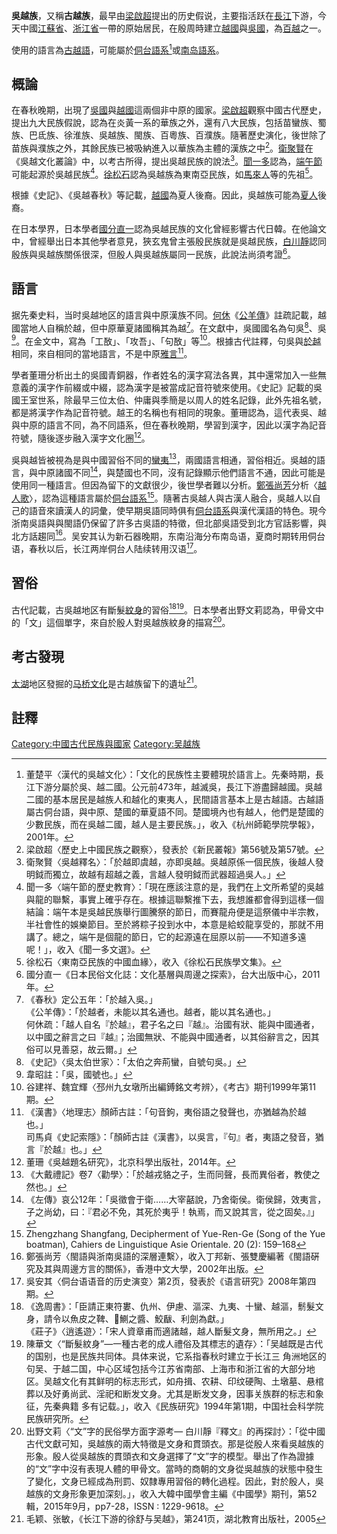 '''吳越族'''，又稱'''古越族'''，最早由[[梁啟超|梁啟超]]提出的历史假说，主要指活跃在[[長江|長江]]下游，今天中國[[江蘇省|江蘇省]]、[[浙江省|浙江省]]一帶的原始居民，在殷周時建立[[越國|越國]]與[[吳國|吳國]]，為[[百越|百越]]之一。

使用的語言為[[古越語|古越語]]，可能屬於[[侗台語系|侗台語系]]<ref>董楚平〈漢代的吳越文化〉：「文化的民族性主要體現於語言上。先秦時期，長江下游分屬於吳、越二國。公元前473年，越滅吳，長江下游盡歸越國。吳越二國的基本居民是越族人和越化的東夷人，民間語言基本上是古越語。古越語屬古侗台語，與中原、楚國的華夏語不同。楚國境內也有越人，他們是楚國的少數民族，而在吳越二國，越人是主要民族。」，收入《杭州師範學院學報》， 2001年。</ref>或[[南岛語系|南岛語系]]。

==概論==
在春秋晚期，出現了[[吳國|吳國]]與[[越國|越國]]這兩個非中原的國家。[[梁啟超|梁啟超]]觀察中國古代歷史，提出九大民族假說，認為在炎黃一系的華族之外，還有八大民族，包括苗蠻族、蜀族、巴氐族、徐淮族、吳越族、閩族、百粵族、百濮族。隨著歷史演化，後世除了苗族與濮族之外，其餘民族已被吸納進入以華族為主體的漢族之中<ref>梁啟超〈歷史上中國民族之觀察〉，發表於《新民叢報》第56號及第57號。</ref>。[[衛聚賢|衛聚賢]]在《吳越文化叢論》中，以考古所得，提出吳越民族的說法<ref>衛聚賢〈吳越釋名〉：「於越即虞越，亦即吳越。吳越原係一個民族，後越人發明鉞而獨立，故越有超越之義，言越人發明鉞而武器超過吳人。」</ref>。[[聞一多|聞一多]]認為，[[端午節|端午節]]可能起源於吳越民族<ref>聞一多〈端午節的歷史教育〉：「現在應該注意的是，我們在上文所希望的吳越與龍的聯繫，事實上確乎存在。根據這聯繫推下去，我想誰都會得到這樣一個結論：端午本是吳越民族舉行圖騰祭的節日，而賽龍舟便是這祭儀中半宗教，半社會性的娛樂節目。至於將粽子投到水中，本意是給蛟龍享受的，那就不用講了。總之，端午是個龍的節日，它的起源遠在屈原以前——不知道多遠呢！」，收入《聞一多文選》。</ref>。[[徐松石|徐松石]]認為吳越族為東南亞民族，如[[馬來人|馬來人]]等的先祖<ref>徐松石〈東南亞民族的中國血緣〉，收入《徐松石民族學文集》。</ref>。

根據《史記》、《吳越春秋》等記載，[[越國|越國]]為夏人後裔。因此，吳越族可能為[[夏人_(民族)|夏人]]後裔。

在日本學界，日本學者[[國分直一|國分直一]]認為吳越民族的文化曾經影響古代日韓。在他論文中，曾經舉出日本其他學者意見，狹玄鬼曾主張殷民族就是吳越民族，[[白川靜|白川靜]]認同殷族與吳越族關係很深，但殷人與吳越族屬同一民族，此說法尚須考證<ref>國分直一《日本民俗文化誌：文化基層與周邊之探索》，台大出版中心，2011年。</ref>。

==語言==
{{main|古越語}}
据先秦史料，当时吳越地区的語言與中原漢族不同。[[何休|何休]]《[[公羊傳|公羊傳]]》註疏記載，越國當地人自稱於越，但中原華夏諸國稱其為越<ref>《春秋》定公五年：「於越入吳。」<br>《公羊傳》：「於越者，未能以其名通也。越者，能以其名通也。」<br>何休疏：「越人自名『於越』，君子名之曰『越』。治國有狀、能與中國通者，以中國之辭言之曰『越』；治國無狀、不能與中國通者，以其俗辭言之，因其俗可以見善惡，故云爾。」</ref>。在文獻中，吳國國名為句吳<ref>《史記》〈吳太伯世家〉：「太伯之奔荊蠻，自號句吳。」</ref>、吳<ref>韋昭註：「吳，國號也。」</ref>。在金文中，寫為「工敔」、「攻吾」、「句敔」等<ref>谷建祥、魏宜輝〈邳州九女墩所出編鎛銘文考辨〉，《考古》期刊1999年第11期。</ref>。根據古代註釋，句吳與[[於越_(民族)|於越]]相同，來自相同的當地語言，不是中原[[雅言|雅言]]<ref>《漢書》〈地理志〉顏師古註：「句音鉤，夷俗語之發聲也，亦猶越為於越也。」<br>司馬貞《史記索隱》：「顏師古註《漢書》，以吳言，『句』者，夷語之發音，猶言『於越』也。」</ref>。

學者董珊分析出土的吳國青銅器，作者姓名的漢字寫法各異，其中還常加入一些無意義的漢字作前綴或中綴，認為漢字是被當成記音符號來使用。《史記》記載的吳國王室世系，除最早三位太伯、仲庸與季簡是以周人的姓名記錄，此外先祖名號，都是將漢字作為記音符號。越王的名稱也有相同的現象。董珊認為，這代表吳、越與中原的語言不同，為不同語系，但在春秋晚期，學習到漢字，因此以漢字為記音符號，隨後逐步融入漢字文化圈<ref>董珊《吳越題名研究》，北京科學出版社，2014年。</ref>。

吳與越皆被視為是與中國習俗不同的[[蠻夷|蠻夷]]<ref>《大戴禮記》卷7〈勸學〉：「於越戎貉之子，生而同聲，長而異俗者，教使之然也。」</ref>，兩國語言相通，習俗相近。吳越的語言，與中原諸國不同<ref>《左傳》哀公12年：「吳徵會于衛……大宰嚭說，乃舍衛侯。衛侯歸，效夷言，子之尚幼，曰：『君必不免，其死於夷乎！執焉，而又說其言，從之固矣。』」</ref>，與楚國也不同，沒有記錄顯示他們語言不通，因此可能是使用同一種語言。但因為留下的文獻很少，後世學者難以分析。[[鄭張尚芳|鄭張尚芳]]分析〈[[越人歌|越人歌]]〉，認為這種語言屬於[[侗台語系|侗台語系]]<ref>Zhengzhang Shangfang, Decipherment of Yue-Ren-Ge (Song of the Yue boatman), Cahiers de Linguistique Asie Orientale. 20 (2): 159–168</ref>。隨著古吳越人與古漢人融合，吳越人以自己的語音來讀漢人的詞彙，使早期吳語同時俱有[[侗台語系|侗台語系]]與漢代漢語的特色。現今浙南吳語與與閩語仍保留了許多古吳語的特徵，但北部吳語受到北方官話影響，與北方話趨同<ref>鄭張尚芳〈閩語與浙南吳語的深層連繫〉，收入丁邦新、張雙慶編著《閩語硏究及其與周邊方言的關係》，香港中文大學，2002年出版。</ref>。吴安其认为新石器晚期，东南沿海分布南岛语，夏商时期转用侗台语，春秋以后，长江两岸侗台人陆续转用汉语<ref>吳安其〈侗台语语音的历史演变〉第2页，發表於《语言研究》2008年第四期。</ref>。

==習俗==
古代記載，古吳越地区有斷髮[[紋身|紋身]]的習俗<ref>《逸周書》：「臣請正東符婁、仇州、伊慮、漚深、九夷、十蠻、越漚，鬋髮文身，請令以魚皮之鞞、𩶭鰂之醬、鮫瞂、利劍為獻。」<br>《莊子》〈逍遙遊〉：「宋人資章甫而適諸越，越人斷髮文身，無所用之。」</ref><ref>陳華文〈“斷髮紋身”—一種古老的成人禮俗及其標志的遺存〉：「吴越既是古代的国别，也是民族共同体。具体来说，它系指春秋时建立于长江三 角洲地区的句吴、于越二国，中心区域包括今江苏省南部、上海市和浙江省的大部分地区。吴越文化有其鲜明的标志形式，如舟揖、农耕、印纹硬陶、土墩墓、悬棺葬以及好勇尚武、淫祀和断发文身。尤其是断发文身，因事关族群的标志和象征，先秦典籍 多有记载。」，收入《民族研究》1994年第1期，中国社会科学院民族研究所。</ref>。日本學者出野文莉認為，甲骨文中的「文」這個單字，來自於殷人對吳越族紋身的描寫<ref>出野文莉〈“文”字的民俗學方面字源考― 白川靜『釋文』的再探討〉：「從中國古代文獻可知，吳越族的兩大特徵是文身和貫頭衣。那是從殷人來看吳越族的形象。殷人從吳越族的貫頭衣和文身選擇了“文”字的模型。舉出了作為證據的“文”字中沒有表現人體的甲骨文。當時的商朝的文身從吳越族的狀態中發生了變化，文身已經成為刑罰、奴隸專用習俗的轉化過程。因此，對於殷人，吳越族的文身形象更加深刻。」，收入大韓中國學會主編《中國學》期刊，第52輯，2015年9月，pp7-28，ISSN : 1229-9618。</ref>。

==考古發現==
[[太湖|太湖]]地区發掘的[[马桥文化|马桥文化]]是古越族留下的遺址<ref>毛颖、张敏，《长江下游的徐舒与吴越》，第241页，湖北教育出版社，2005</ref>。

==註釋==
{{reflist|2}}

{{Neolithic cultures of China}}

[[Category:中國古代民族與國家|Category:中國古代民族與國家]]
[[Category:吴越族|Category:吴越族]]